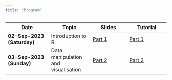 ```yaml
---
title: "Program"
---
```


:::{.contents-table .column-body-outset}

|Date                                      | Topic                                  |Slides                              | Tutorial                              |
|------------------------------------------|----------------------------------------|------------------------------------|---------------------------------------|
|[**02-Sep-2023 (Saturday)**]{.highlight}  | Introduction to R                      | [Part 1](slides/Part1/index.html)  | [Part 1](tutorial/Part1/index.html) |
|[**03-Sep-2023 (Sunday)**]{.highlight}    | Data manipulation and visualisation    | [Part 2](slides/Part2/index.html)  | [Part 2](tutorial/Part1/index.html)|

:::